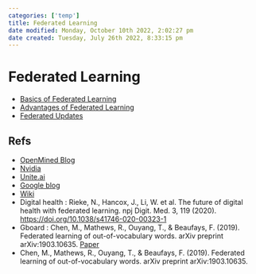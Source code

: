 ```yaml
---
categories: ['temp']
title: Federated Learning
date modified: Monday, October 10th 2022, 2:02:27 pm
date created: Tuesday, July 26th 2022, 8:33:15 pm
---
```


# Federated Learning
- [Basics of Federated Learning](Basics%20of%20Federated%20Learning.qmd)
- [Advantages of Federated Learning](Advantages%20of%20Federated%20Learning.qmd)
- [Federated Updates](Federated%20Updates.qmd)

## Refs
- [OpenMined Blog](https://blog.openmined.org/upgrade-to-federated-learning-in-10-lines/)
- [Nvidia](https://blogs.nvidia.com/blog/2019/10/13/what-is-federated-learning/)
- [Unite.ai](https://www.unite.ai/what-is-federated-learning/)
- [Google blog](https://ai.googleblog.com/2017/04/federated-learning-collaborative.html)
- [Wiki](https://en.wikipedia.org/wiki/Federated_learning)
- Digital health : Rieke, N., Hancox, J., Li, W. et al. The future of digital health with federated learning. npj Digit. Med. 3, 119 (2020). <https://doi.org/10.1038/s41746-020-00323-1>
- Gboard : Chen, M., Mathews, R., Ouyang, T., & Beaufays, F. (2019). Federated learning of out-of-vocabulary words. arXiv preprint arXiv:1903.10635. [Paper](https://arxiv.org/pdf/1903.10635.pdf)
- Chen, M., Mathews, R., Ouyang, T., & Beaufays, F. (2019). Federated learning of out-of-vocabulary words. arXiv preprint arXiv:1903.10635.



